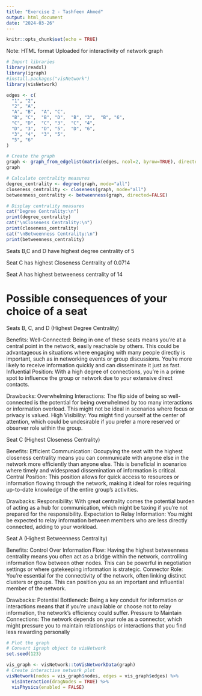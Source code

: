 ```yaml
---
title: "Exercise 2 - Tashfeen Ahmed"
output: html_document
date: "2024-03-26"
---
```


```r
knitr::opts_chunk$set(echo = TRUE)
```

Note: HTML format Uploaded for interactivity of network graph
```r
# Import libraries
library(readxl)
library(igraph)
#install.packages("visNetwork")
library(visNetwork)


```

```r
edges <- c(
  "1", "2",
  "2", "A",
  "A", "B",  "A", "C",
  "B", "C",  "B", "D",  "B", "3",  "B", "6",
  "C", "D",  "C", "3",  "C", "4",
  "D", "3",  "D", "5",  "D", "6",
  "3", "4",  "3", "5",
  "5", "6"
)

# Create the graph
graph <- graph_from_edgelist(matrix(edges, ncol=2, byrow=TRUE), directed=FALSE)
graph
```
```r
# Calculate centrality measures
degree_centrality <- degree(graph, mode="all")
closeness_centrality <- closeness(graph, mode="all")
betweenness_centrality <- betweenness(graph, directed=FALSE)

# Display centrality measures
cat("Degree Centrality:\n")
print(degree_centrality)
cat("\nCloseness Centrality:\n")
print(closeness_centrality)
cat("\nBetweenness Centrality:\n")
print(betweenness_centrality)

```
Seats B,C and D have highest degree centrality of 5

Seat C has highest Closeness Centrality of 0.0714

Seat A has highest betweeness centrality of 14

# Possible consequences of your choice of a seat

Seats B, C, and D (Highest Degree Centrality)

Benefits:
Well-Connected: Being in one of these seats means you're at a central point in the network, easily reachable by others. This could be advantageous in situations where engaging with many people directly is important, such as in networking events or group discussions. You're more likely to receive information quickly and can disseminate it just as fast.
Influential Position: With a high degree of connections, you're in a prime spot to influence the group or network due to your extensive direct contacts.

Drawbacks:
Overwhelming Interactions: The flip side of being so well-connected is the potential for being overwhelmed by too many interactions or information overload. This might not be ideal in scenarios where focus or privacy is valued.
High Visibility: You might find yourself at the center of attention, which could be undesirable if you prefer a more reserved or observer role within the group.

Seat C (Highest Closeness Centrality)

Benefits:
Efficient Communication: Occupying the seat with the highest closeness centrality means you can communicate with anyone else in the network more efficiently than anyone else. This is beneficial in scenarios where timely and widespread dissemination of information is critical.
Central Position: This position allows for quick access to resources or information flowing through the network, making it ideal for roles requiring up-to-date knowledge of the entire group's activities.

Drawbacks:
Responsibility: With great centrality comes the potential burden of acting as a hub for communication, which might be taxing if you're not prepared for the responsibility.
Expectation to Relay Information: You might be expected to relay information between members who are less directly connected, adding to your workload.

Seat A (Highest Betweenness Centrality)

Benefits:
Control Over Information Flow: Having the highest betweenness centrality means you often act as a bridge within the network, controlling information flow between other nodes. This can be powerful in negotiation settings or where gatekeeping information is strategic.
Connector Role: You're essential for the connectivity of the network, often linking distinct clusters or groups. This can position you as an important and influential member of the network.

Drawbacks:
Potential Bottleneck: Being a key conduit for information or interactions means that if you're unavailable or choose not to relay information, the network's efficiency could suffer.
Pressure to Maintain Connections: The network depends on your role as a connector, which might pressure you to maintain relationships or interactions that you find less rewarding personally


```r
# Plot the graph
# Convert igraph object to visNetwork
set.seed(123)

vis_graph <- visNetwork::toVisNetworkData(graph)
# Create interactive network plot
visNetwork(nodes = vis_graph$nodes, edges = vis_graph$edges) %>%
  visInteraction(dragNodes = TRUE) %>%
  visPhysics(enabled = FALSE)


```

